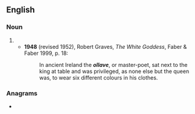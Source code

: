 ==English==

===Noun===
{{en-noun}}

# {{alternative spelling of|en|ollamh}}
#* '''1948''' (revised 1952), Robert Graves, ''The White Goddess'', Faber & Faber 1999, p. 18:
#*: In ancient Ireland the '''''ollave''''', or master-poet, sat next to the king at table and was privileged, as none else but the queen was, to wear six different colours in his clothes.

===Anagrams===
* {{anagrams|en|a=aellov|Alvelo}}